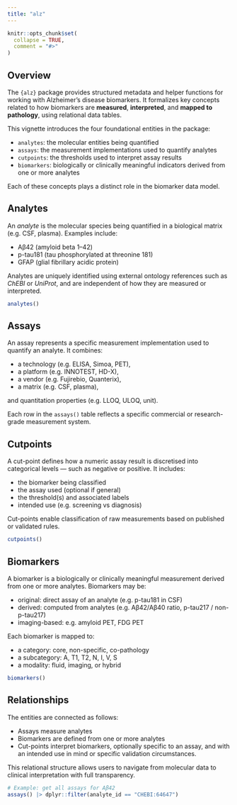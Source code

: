 ```yaml
---
title: "alz"
---
```


```r
knitr::opts_chunk$set(
  collapse = TRUE,
  comment = "#>"
)
```

## Overview

The `{alz}` package provides structured metadata and helper functions for
working with Alzheimer's disease biomarkers. It formalizes key concepts
related to how biomarkers are **measured**, **interpreted**, and
**mapped to pathology**, using relational data tables.

This vignette introduces the four foundational entities in the package:

- `analytes`: the molecular entities being quantified  
- `assays`: the measurement implementations used to quantify analytes  
- `cutpoints`: the thresholds used to interpret assay results  
- `biomarkers`: biologically or clinically meaningful indicators derived from one or more analytes

Each of these concepts plays a distinct role in the biomarker data model.

## Analytes

An *analyte* is the molecular species being quantified in a biological matrix
(e.g. CSF, plasma). Examples include:

- Aβ42 (amyloid beta 1–42)
- p-tau181 (tau phosphorylated at threonine 181)
- GFAP (glial fibrillary acidic protein)

Analytes are uniquely identified using external ontology references such as
*ChEBI* or *UniProt*, and are independent of how they are measured or
interpreted.

```r
analytes()
```

## Assays

An assay represents a specific measurement implementation used to quantify an
analyte. It combines:

- a technology (e.g. ELISA, Simoa, PET),
- a platform (e.g. INNOTEST, HD-X),
- a vendor (e.g. Fujirebio, Quanterix),
- a matrix (e.g. CSF, plasma),

and quantitation properties (e.g. LLOQ, ULOQ, unit).

Each row in the `assays()` table reflects a specific commercial or
research-grade measurement system.

## Cutpoints

A cut-point defines how a numeric assay result is discretised into categorical
levels — such as negative or positive. It includes:

- the biomarker being classified
- the assay used (optional if general)
- the threshold(s) and associated labels
- intended use (e.g. screening vs diagnosis)

Cut-points enable classification of raw measurements based on published or
validated rules.

```r
cutpoints()
```

## Biomarkers

A biomarker is a biologically or clinically meaningful measurement derived
from one or more analytes. Biomarkers may be:

- original: direct assay of an analyte (e.g. p-tau181 in CSF)
- derived: computed from analytes (e.g. Aβ42/Aβ40 ratio, p-tau217 / non-p-tau217)
- imaging-based: e.g. amyloid PET, FDG PET

Each biomarker is mapped to:

- a category: core, non-specific, co-pathology
- a subcategory: A, T1, T2, N, I, V, S
- a modality: fluid, imaging, or hybrid

```r
biomarkers()
```

## Relationships

The entities are connected as follows:

- Assays measure analytes
- Biomarkers are defined from one or more analytes
- Cut-points interpret biomarkers, optionally specific to an assay, and with
an intended use in mind or specific validation circumstances.

This relational structure allows users to navigate from molecular data to
clinical interpretation with full transparency.

```r
# Example: get all assays for Aβ42
assays() |> dplyr::filter(analyte_id == "CHEBI:64647")
```


